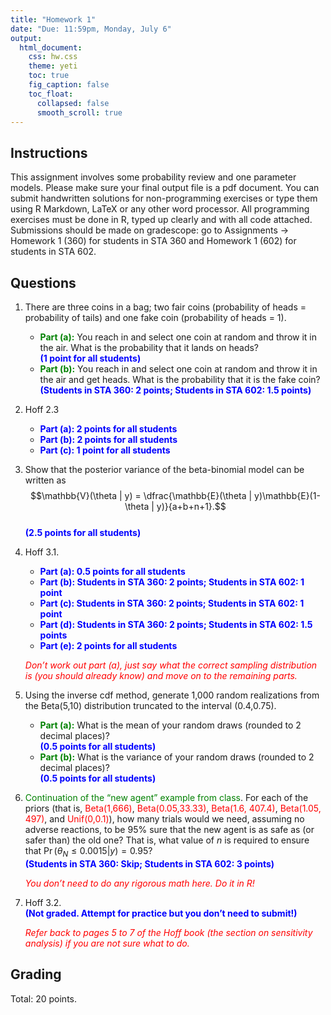 ```yaml
---
title: "Homework 1"
date: "Due: 11:59pm, Monday, July 6"
output: 
  html_document: 
    css: hw.css
    theme: yeti
    toc: true
    fig_caption: false
    toc_float:
      collapsed: false
      smooth_scroll: true
---
```


## Instructions

This assignment involves some probability review and one parameter models. Please make sure your final output file is a pdf document. You can submit handwritten solutions for non-programming exercises or type them using R Markdown, LaTeX or any other word processor. All programming exercises must be done in R, typed up clearly and with all code attached. Submissions should be made on gradescope: go to Assignments $\rightarrow$ Homework 1 (360) for students in STA 360 and Homework 1 (602) for students in STA 602.

## Questions

1. There are three coins in a bag; two fair coins (probability of heads = probability of tails) and one fake coin (probability of heads = 1). 
    + <font color="green">**Part (a):**</font> You reach in and select one coin at random and throw it in the air. What is the probability that it lands on heads?  
    <font color="blue">**(1 point for all students)**</font>
    + <font color="green">**Part (b):**</font> You reach in and select one coin at random and throw it in the air and get heads. What is the probability that it is the fake coin?  
    <font color="blue">**(Students in STA 360: 2 points; Students in STA 602: 1.5 points)**</font>
    
2. Hoff 2.3
    + <font color="blue">**Part (a): 2 points for all students**</font>
    + <font color="blue">**Part (b): 2 points for all students**</font>
    + <font color="blue">**Part (c): 1 point for all students**</font>

3. Show that the posterior variance of the beta-binomial model can be written as
$$\mathbb{V}(\theta | y) = \dfrac{\mathbb{E}(\theta | y)\mathbb{E}(1-\theta | y)}{a+b+n+1}.$$  
<font color="blue">**(2.5 points for all students)**</font>

    
4. Hoff 3.1. 
    + <font color="blue">**Part (a): 0.5 points for all students**</font>
    + <font color="blue">**Part (b): Students in STA 360: 2 points; Students in STA 602: 1 point**</font>
    + <font color="blue">**Part (c): Students in STA 360: 2 points; Students in STA 602: 1 point**</font>
    + <font color="blue">**Part (d): Students in STA 360: 2 points; Students in STA 602: 1.5 points**</font>
    + <font color="blue">**Part (e): 2 points for all students**</font>

    <font color="red">*Don't work out part (a), just say what the correct sampling distribution is (you should already know) and move on to the remaining parts.*</font>

5. Using the inverse cdf method, generate 1,000 random realizations from the Beta(5,10) distribution truncated to the interval (0.4,0.75).
    + <font color="green">**Part (a):**</font>  What is the mean of your random draws (rounded to 2 decimal places)?  
    <font color="blue">**(0.5 points for all students)**</font>
    + <font color="green">**Part (b):**</font>  What is the variance of your random draws (rounded to 2 decimal places)?  
    <font color="blue">**(0.5 points for all students)**</font>

6. <font color="green">Continuation of the "new agent" example from class</font>. For each of the priors (that is, <font color="red">Beta(1,666)</font>, <font color="red">Beta(0.05,33.33)</font>, <font color="red">Beta(1.6, 407.4)</font>, <font color="red">Beta(1.05, 497)</font>, and <font color="red">Unif(0,0.1)</font>), how many trials would we need, assuming no adverse reactions, to be 95% sure that the new agent is as safe as (or safer than) the old one? That is, what value of $n$ is required to ensure that $\Pr(\theta_N \leq 0.0015| y) = 0.95$?  
<font color="blue">**(Students in STA 360: Skip; Students in STA 602: 3 points)**</font>

    <font color="red">*You don't need to do any rigorous math here. Do it in R!*</font>


7. Hoff 3.2.  
<font color="blue">**(Not graded. Attempt for practice but you don't need to submit!)**</font>

    <font color="red">*Refer back to pages 5 to 7 of the Hoff book (the section on sensitivity analysis) if you are not sure what to do.*</font>


## Grading

Total: 20 points.
  